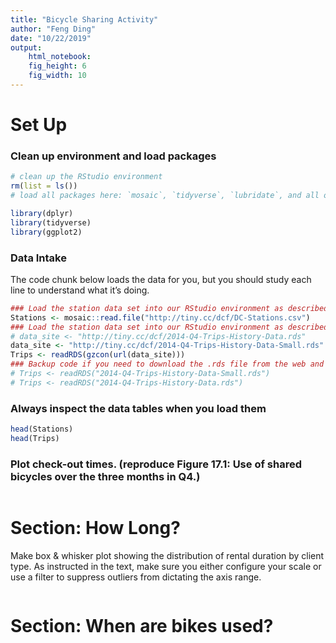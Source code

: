 ```yaml
---
title: "Bicycle Sharing Activity"
author: "Feng Ding"
date: "10/22/2019"
output: 
    html_notebook:
    fig_height: 6
    fig_width: 10
---
```



# Set Up

### Clean up environment and load packages
```r
# clean up the RStudio environment 
rm(list = ls())
# load all packages here: `mosaic`, `tidyverse`, `lubridate`, and all others used

library(dplyr)
library(tidyverse)
library(ggplot2)


```

### Data Intake

The code chunk below loads the data for you, but you should study each line to understand what it's doing.

```r
### Load the station data set into our RStudio environment as described in the text
Stations <- mosaic::read.file("http://tiny.cc/dcf/DC-Stations.csv")
### Load the station data set into our RStudio environment as described in the text
# data_site <- "http://tiny.cc/dcf/2014-Q4-Trips-History-Data.rds"          # full data with 600k rows (uncomment to use)
data_site <- "http://tiny.cc/dcf/2014-Q4-Trips-History-Data-Small.rds"    # small data with 10k rows 
Trips <- readRDS(gzcon(url(data_site)))
### Backup code if you need to download the .rds file from the web and load a local version
# Trips <- readRDS("2014-Q4-Trips-History-Data-Small.rds")
# Trips <- readRDS("2014-Q4-Trips-History-Data.rds")
```



### Always inspect the data tables when you load them
```r
head(Stations)
head(Trips)
```




### Plot check-out times. (reproduce Figure 17.1: Use of shared bicycles over the three months in Q4.)
```r

```




# Section: How Long?

Make box & whisker plot showing the distribution of rental duration by client type.  As instructed in the text, make sure you either configure your scale or use a filter to suppress outliers from dictating the axis range.
```r

```



# Section: When are bikes used?

